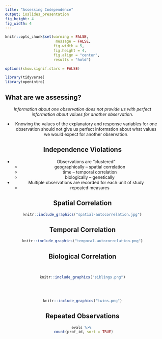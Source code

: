 ```yaml
---
title: "Assessing Independence"
output: ioslides_presentation
fig_height: 4
fig_width: 4
---
```


<style type="text/css">
slides > slide:not(.nobackground):after {
  content: '';
}
</style>

```r
knitr::opts_chunk$set(warning = FALSE, 
                       message = FALSE, 
                      fig.width = 5, 
                      fig.height = 4,
                      fig.align = "center",
                      results = "hold")

options(show.signif.stars = FALSE)

library(tidyverse)
library(openintro)
```

## What are we assessing? 

<center> 

*Information about one observation does not provide us with perfect information about values for another observation.* 

- Knowing the values of the explanatory and response variables for one observation 
should not give us perfect information about what values we would expect for another observation. 

## Independence Violations 

- Observations are "clustered" 
  * geographically -- spatial correlation
  * time -- temporal correlation 
  * biologically -- genetically 
  
- Multiple observations are recorded for each unit of study
  * repeated measures 
  
## Spatial Correlation

```r
knitr::include_graphics("spatial-autocorrelation.jpg")
```

## Temporal Correlation

```r
knitr::include_graphics("temporal-autocorrelation.png")
```

## Biological Correlation 

<div class="columns-2">

</br>

```r
knitr::include_graphics("siblings.png")
```

</br> 
</br>

```r
knitr::include_graphics("twins.png")
```


## Repeated Observations 

```r
evals %>% 
  count(prof_id, sort = TRUE) 
```

